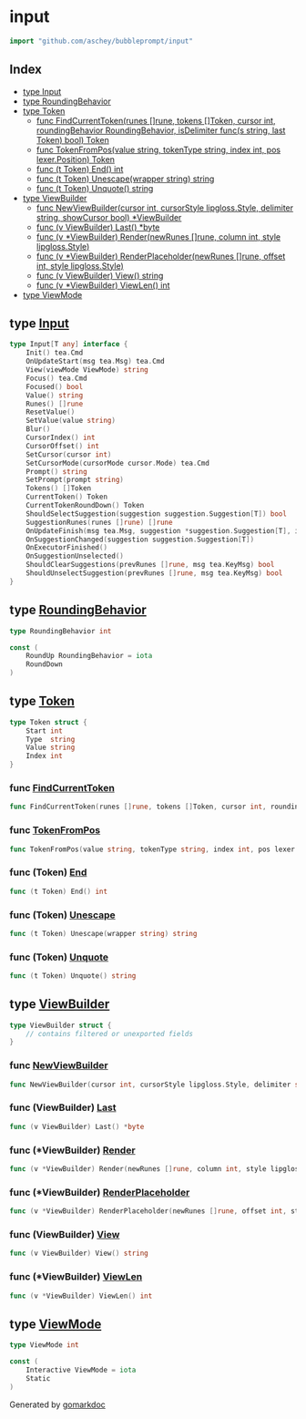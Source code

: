 

<div class="api">

# input

```go
import "github.com/aschey/bubbleprompt/input"
```

## Index

- [type Input](<#type-input>)
- [type RoundingBehavior](<#type-roundingbehavior>)
- [type Token](<#type-token>)
  - [func FindCurrentToken(runes []rune, tokens []Token, cursor int, roundingBehavior RoundingBehavior, isDelimiter func(s string, last Token) bool) Token](<#func-findcurrenttoken>)
  - [func TokenFromPos(value string, tokenType string, index int, pos lexer.Position) Token](<#func-tokenfrompos>)
  - [func \(t Token\) End\(\) int](<#func-token-end>)
  - [func \(t Token\) Unescape\(wrapper string\) string](<#func-token-unescape>)
  - [func \(t Token\) Unquote\(\) string](<#func-token-unquote>)
- [type ViewBuilder](<#type-viewbuilder>)
  - [func NewViewBuilder(cursor int, cursorStyle lipgloss.Style, delimiter string, showCursor bool) *ViewBuilder](<#func-newviewbuilder>)
  - [func \(v ViewBuilder\) Last\(\) \*byte](<#func-viewbuilder-last>)
  - [func \(v \*ViewBuilder\) Render\(newRunes \[\]rune, column int, style lipgloss.Style\)](<#func-viewbuilder-render>)
  - [func \(v \*ViewBuilder\) RenderPlaceholder\(newRunes \[\]rune, offset int, style lipgloss.Style\)](<#func-viewbuilder-renderplaceholder>)
  - [func \(v ViewBuilder\) View\(\) string](<#func-viewbuilder-view>)
  - [func \(v \*ViewBuilder\) ViewLen\(\) int](<#func-viewbuilder-viewlen>)
- [type ViewMode](<#type-viewmode>)


## type [Input](<https://github.com/aschey/bubbleprompt/blob/main/input/input.go#L16-L44>)

```go
type Input[T any] interface {
    Init() tea.Cmd
    OnUpdateStart(msg tea.Msg) tea.Cmd
    View(viewMode ViewMode) string
    Focus() tea.Cmd
    Focused() bool
    Value() string
    Runes() []rune
    ResetValue()
    SetValue(value string)
    Blur()
    CursorIndex() int
    CursorOffset() int
    SetCursor(cursor int)
    SetCursorMode(cursorMode cursor.Mode) tea.Cmd
    Prompt() string
    SetPrompt(prompt string)
    Tokens() []Token
    CurrentToken() Token
    CurrentTokenRoundDown() Token
    ShouldSelectSuggestion(suggestion suggestion.Suggestion[T]) bool
    SuggestionRunes(runes []rune) []rune
    OnUpdateFinish(msg tea.Msg, suggestion *suggestion.Suggestion[T], isSelected bool) tea.Cmd
    OnSuggestionChanged(suggestion suggestion.Suggestion[T])
    OnExecutorFinished()
    OnSuggestionUnselected()
    ShouldClearSuggestions(prevRunes []rune, msg tea.KeyMsg) bool
    ShouldUnselectSuggestion(prevRunes []rune, msg tea.KeyMsg) bool
}
```

## type [RoundingBehavior](<https://github.com/aschey/bubbleprompt/blob/main/input/token.go#L48>)

```go
type RoundingBehavior int
```

```go
const (
    RoundUp RoundingBehavior = iota
    RoundDown
)
```

## type [Token](<https://github.com/aschey/bubbleprompt/blob/main/input/token.go#L10-L15>)

```go
type Token struct {
    Start int
    Type  string
    Value string
    Index int
}
```

### func [FindCurrentToken](<https://github.com/aschey/bubbleprompt/blob/main/input/token.go#L55>)

```go
func FindCurrentToken(runes []rune, tokens []Token, cursor int, roundingBehavior RoundingBehavior, isDelimiter func(s string, last Token) bool) Token
```

### func [TokenFromPos](<https://github.com/aschey/bubbleprompt/blob/main/input/token.go#L35>)

```go
func TokenFromPos(value string, tokenType string, index int, pos lexer.Position) Token
```

### func \(Token\) [End](<https://github.com/aschey/bubbleprompt/blob/main/input/token.go#L31>)

```go
func (t Token) End() int
```

### func \(Token\) [Unescape](<https://github.com/aschey/bubbleprompt/blob/main/input/token.go#L27>)

```go
func (t Token) Unescape(wrapper string) string
```

### func \(Token\) [Unquote](<https://github.com/aschey/bubbleprompt/blob/main/input/token.go#L17>)

```go
func (t Token) Unquote() string
```

## type [ViewBuilder](<https://github.com/aschey/bubbleprompt/blob/main/input/viewbuilder.go#L9-L18>)

```go
type ViewBuilder struct {
    // contains filtered or unexported fields
}
```

### func [NewViewBuilder](<https://github.com/aschey/bubbleprompt/blob/main/input/viewbuilder.go#L20>)

```go
func NewViewBuilder(cursor int, cursorStyle lipgloss.Style, delimiter string, showCursor bool) *ViewBuilder
```

### func \(ViewBuilder\) [Last](<https://github.com/aschey/bubbleprompt/blob/main/input/viewbuilder.go#L60>)

```go
func (v ViewBuilder) Last() *byte
```

### func \(\*ViewBuilder\) [Render](<https://github.com/aschey/bubbleprompt/blob/main/input/viewbuilder.go#L31>)

```go
func (v *ViewBuilder) Render(newRunes []rune, column int, style lipgloss.Style)
```

### func \(\*ViewBuilder\) [RenderPlaceholder](<https://github.com/aschey/bubbleprompt/blob/main/input/viewbuilder.go#L54>)

```go
func (v *ViewBuilder) RenderPlaceholder(newRunes []rune, offset int, style lipgloss.Style)
```

### func \(ViewBuilder\) [View](<https://github.com/aschey/bubbleprompt/blob/main/input/viewbuilder.go#L24>)

```go
func (v ViewBuilder) View() string
```

### func \(\*ViewBuilder\) [ViewLen](<https://github.com/aschey/bubbleprompt/blob/main/input/viewbuilder.go#L50>)

```go
func (v *ViewBuilder) ViewLen() int
```

## type [ViewMode](<https://github.com/aschey/bubbleprompt/blob/main/input/input.go#L9>)

```go
type ViewMode int
```

```go
const (
    Interactive ViewMode = iota
    Static
)
```

</div>

Generated by [gomarkdoc](<https://github.com/princjef/gomarkdoc>)
